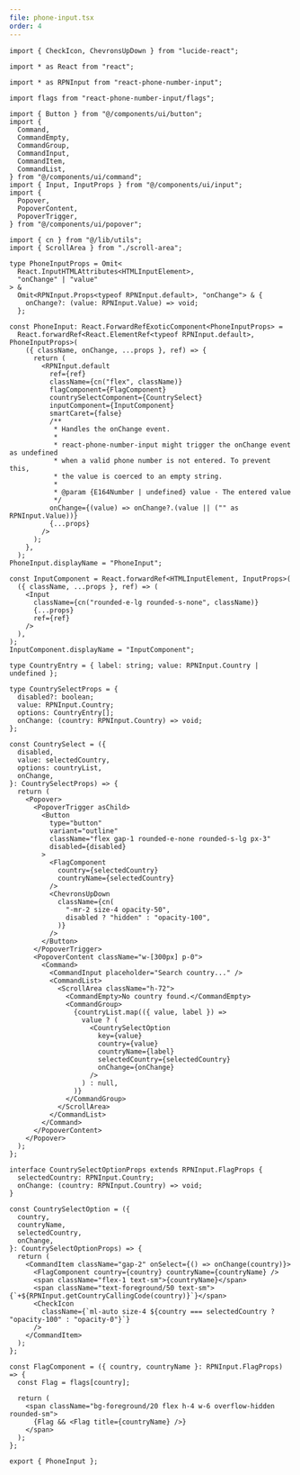 ```yaml
---
file: phone-input.tsx
order: 4
---
```


```tsx
import { CheckIcon, ChevronsUpDown } from "lucide-react";

import * as React from "react";

import * as RPNInput from "react-phone-number-input";

import flags from "react-phone-number-input/flags";

import { Button } from "@/components/ui/button";
import {
  Command,
  CommandEmpty,
  CommandGroup,
  CommandInput,
  CommandItem,
  CommandList,
} from "@/components/ui/command";
import { Input, InputProps } from "@/components/ui/input";
import {
  Popover,
  PopoverContent,
  PopoverTrigger,
} from "@/components/ui/popover";

import { cn } from "@/lib/utils";
import { ScrollArea } from "./scroll-area";

type PhoneInputProps = Omit<
  React.InputHTMLAttributes<HTMLInputElement>,
  "onChange" | "value"
> &
  Omit<RPNInput.Props<typeof RPNInput.default>, "onChange"> & {
    onChange?: (value: RPNInput.Value) => void;
  };

const PhoneInput: React.ForwardRefExoticComponent<PhoneInputProps> =
  React.forwardRef<React.ElementRef<typeof RPNInput.default>, PhoneInputProps>(
    ({ className, onChange, ...props }, ref) => {
      return (
        <RPNInput.default
          ref={ref}
          className={cn("flex", className)}
          flagComponent={FlagComponent}
          countrySelectComponent={CountrySelect}
          inputComponent={InputComponent}
          smartCaret={false}
          /**
           * Handles the onChange event.
           *
           * react-phone-number-input might trigger the onChange event as undefined
           * when a valid phone number is not entered. To prevent this,
           * the value is coerced to an empty string.
           *
           * @param {E164Number | undefined} value - The entered value
           */
          onChange={(value) => onChange?.(value || ("" as RPNInput.Value))}
          {...props}
        />
      );
    },
  );
PhoneInput.displayName = "PhoneInput";

const InputComponent = React.forwardRef<HTMLInputElement, InputProps>(
  ({ className, ...props }, ref) => (
    <Input
      className={cn("rounded-e-lg rounded-s-none", className)}
      {...props}
      ref={ref}
    />
  ),
);
InputComponent.displayName = "InputComponent";

type CountryEntry = { label: string; value: RPNInput.Country | undefined };

type CountrySelectProps = {
  disabled?: boolean;
  value: RPNInput.Country;
  options: CountryEntry[];
  onChange: (country: RPNInput.Country) => void;
};

const CountrySelect = ({
  disabled,
  value: selectedCountry,
  options: countryList,
  onChange,
}: CountrySelectProps) => {
  return (
    <Popover>
      <PopoverTrigger asChild>
        <Button
          type="button"
          variant="outline"
          className="flex gap-1 rounded-e-none rounded-s-lg px-3"
          disabled={disabled}
        >
          <FlagComponent
            country={selectedCountry}
            countryName={selectedCountry}
          />
          <ChevronsUpDown
            className={cn(
              "-mr-2 size-4 opacity-50",
              disabled ? "hidden" : "opacity-100",
            )}
          />
        </Button>
      </PopoverTrigger>
      <PopoverContent className="w-[300px] p-0">
        <Command>
          <CommandInput placeholder="Search country..." />
          <CommandList>
            <ScrollArea className="h-72">
              <CommandEmpty>No country found.</CommandEmpty>
              <CommandGroup>
                {countryList.map(({ value, label }) =>
                  value ? (
                    <CountrySelectOption
                      key={value}
                      country={value}
                      countryName={label}
                      selectedCountry={selectedCountry}
                      onChange={onChange}
                    />
                  ) : null,
                )}
              </CommandGroup>
            </ScrollArea>
          </CommandList>
        </Command>
      </PopoverContent>
    </Popover>
  );
};

interface CountrySelectOptionProps extends RPNInput.FlagProps {
  selectedCountry: RPNInput.Country;
  onChange: (country: RPNInput.Country) => void;
}

const CountrySelectOption = ({
  country,
  countryName,
  selectedCountry,
  onChange,
}: CountrySelectOptionProps) => {
  return (
    <CommandItem className="gap-2" onSelect={() => onChange(country)}>
      <FlagComponent country={country} countryName={countryName} />
      <span className="flex-1 text-sm">{countryName}</span>
      <span className="text-foreground/50 text-sm">{`+${RPNInput.getCountryCallingCode(country)}`}</span>
      <CheckIcon
        className={`ml-auto size-4 ${country === selectedCountry ? "opacity-100" : "opacity-0"}`}
      />
    </CommandItem>
  );
};

const FlagComponent = ({ country, countryName }: RPNInput.FlagProps) => {
  const Flag = flags[country];

  return (
    <span className="bg-foreground/20 flex h-4 w-6 overflow-hidden rounded-sm">
      {Flag && <Flag title={countryName} />}
    </span>
  );
};

export { PhoneInput };
```
